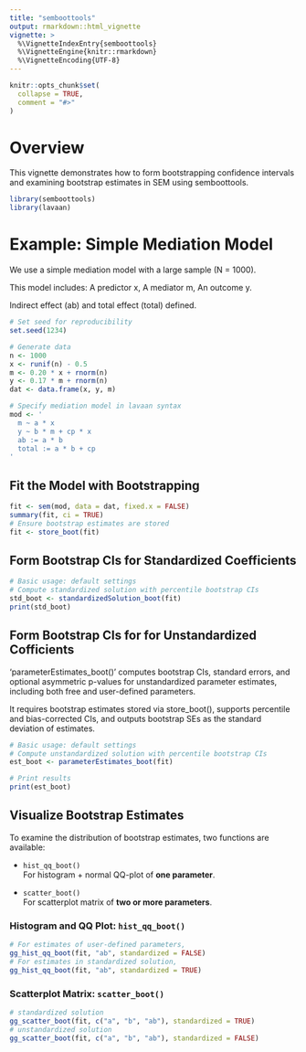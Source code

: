 ```yaml
---
title: "semboottools"
output: rmarkdown::html_vignette
vignette: >
  %\VignetteIndexEntry{semboottools}
  %\VignetteEngine{knitr::rmarkdown}
  %\VignetteEncoding{UTF-8}
---
```


```r
knitr::opts_chunk$set(
  collapse = TRUE,
  comment = "#>"
)
```

# Overview

This vignette demonstrates how to form bootstrapping confidence intervals and examining bootstrap estimates in SEM using semboottools.

```r
library(semboottools)
library(lavaan)
```

# Example: Simple Mediation Model

We use a simple mediation model with a large sample (N = 1000).

This model includes: A predictor x, A mediator m, An outcome y.

Indirect effect (ab) and total effect (total) defined.

```r
# Set seed for reproducibility
set.seed(1234)

# Generate data
n <- 1000
x <- runif(n) - 0.5
m <- 0.20 * x + rnorm(n)
y <- 0.17 * m + rnorm(n)
dat <- data.frame(x, y, m)

# Specify mediation model in lavaan syntax
mod <- '
  m ~ a * x
  y ~ b * m + cp * x
  ab := a * b
  total := a * b + cp
'
```
## Fit the Model with Bootstrapping

```r
fit <- sem(mod, data = dat, fixed.x = FALSE)
summary(fit, ci = TRUE)
# Ensure bootstrap estimates are stored
fit <- store_boot(fit) 
```

## Form Bootstrap CIs for Standardized Coefficients

```r
# Basic usage: default settings
# Compute standardized solution with percentile bootstrap CIs
std_boot <- standardizedSolution_boot(fit)
print(std_boot)
```

## Form Bootstrap CIs for for Unstandardized Cofficients

'parameterEstimates_boot()' computes bootstrap CIs, standard errors, and optional asymmetric p-values for unstandardized parameter estimates, including both free and user-defined parameters.

It requires bootstrap estimates stored via store_boot(), supports percentile and bias-corrected CIs, and outputs bootstrap SEs as the standard deviation of estimates.

```r
# Basic usage: default settings
# Compute unstandardized solution with percentile bootstrap CIs
est_boot <- parameterEstimates_boot(fit)

# Print results
print(est_boot)
```


## Visualize Bootstrap Estimates

To examine the distribution of bootstrap estimates, two functions are available:

-   `hist_qq_boot()`\
    For histogram + normal QQ-plot of **one parameter**.

-   `scatter_boot()`\
    For scatterplot matrix of **two or more parameters**.

### Histogram and QQ Plot: `hist_qq_boot()`

```r
# For estimates of user-defined parameters,
gg_hist_qq_boot(fit, "ab", standardized = FALSE)
# For estimates in standardized solution,
gg_hist_qq_boot(fit, "ab", standardized = TRUE)
```

### Scatterplot Matrix: `scatter_boot()`

```r
# standardized solution
gg_scatter_boot(fit, c("a", "b", "ab"), standardized = TRUE)
# unstandardized solution
gg_scatter_boot(fit, c("a", "b", "ab"), standardized = FALSE)
```
